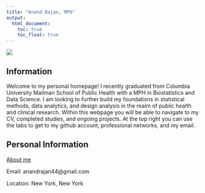 ```yaml
---
title: "Anand Rajan, MPH"
output: 
  html_document:
    toc: true
    toc_float: true
---
```


![](Portfolio Photo.jpg)

## Information

Welcome to my personal homepage! I recently graduated from Columbia University Mailman School of Public Health with a MPH in Biostatistics and Data Science. I am looking to further build my foundations in statistical methods, data analytics, and design analysis in the realm of public health and clinical research. Within this webpage you will be able to navigate to my CV, completed studies, and ongoing projects. At the top right you can use the tabs to get to my github account, professional networks, and my email.


## Personal Information

[About me](about.html)

Email: anandrajan44@gmail.com

Location: New York, New York